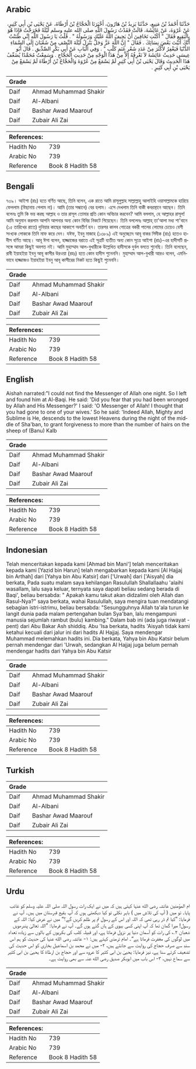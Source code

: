 ## Arabic


<div dir="rtl" lang="ar" style={{fontSize:'larger',backgroundColor:'#f8f9fa',padding:20}}>
حَدَّثَنَا أَحْمَدُ بْنُ مَنِيعٍ، حَدَّثَنَا يَزِيدُ بْنُ هَارُونَ، أَخْبَرَنَا الْحَجَّاجُ بْنُ أَرْطَاةَ، عَنْ يَحْيَى بْنِ أَبِي كَثِيرٍ، عَنْ عُرْوَةَ، عَنْ عَائِشَةَ، قَالَتْ فَقَدْتُ رَسُولَ اللَّهِ صلى الله عليه وسلم لَيْلَةً فَخَرَجْتُ فَإِذَا هُوَ بِالْبَقِيعِ فَقَالَ ‏"‏ أَكُنْتِ تَخَافِينَ أَنْ يَحِيفَ اللَّهُ عَلَيْكِ وَرَسُولُهُ ‏"‏ ‏.‏ قُلْتُ يَا رَسُولَ اللَّهِ إِنِّي ظَنَنْتُ أَنَّكَ أَتَيْتَ بَعْضَ نِسَائِكَ ‏.‏ فَقَالَ ‏"‏ إِنَّ اللَّهَ عَزَّ وَجَلَّ يَنْزِلُ لَيْلَةَ النِّصْفِ مِنْ شَعْبَانَ إِلَى السَّمَاءِ الدُّنْيَا فَيَغْفِرُ لأَكْثَرَ مِنْ عَدَدِ شَعْرِ غَنَمِ كَلْبٍ ‏"‏ ‏.‏ وَفِي الْبَابِ عَنْ أَبِي بَكْرٍ الصِّدِّيقِ ‏.‏ قَالَ أَبُو عِيسَى حَدِيثُ عَائِشَةَ لاَ نَعْرِفُهُ إِلاَّ مِنْ هَذَا الْوَجْهِ مِنْ حَدِيثِ الْحَجَّاجِ ‏.‏ وَسَمِعْتُ مُحَمَّدًا يُضَعِّفُ هَذَا الْحَدِيثَ وَقَالَ يَحْيَى بْنُ أَبِي كَثِيرٍ لَمْ يَسْمَعْ مِنْ عُرْوَةَ وَالْحَجَّاجُ بْنُ أَرْطَاةَ لَمْ يَسْمَعْ مِنْ يَحْيَى بْنِ أَبِي كَثِيرٍ ‏.‏
</div>
<div style={{backgroundColor:'#f8f9fa',padding:20, marginBottom: 10}}><table> <thead> <tr> <th>Grade</th> <th></th> </tr> </thead> <tbody> <tr><td>Daif</td><td>Ahmad Muhammad Shakir</td></tr><tr><td>Daif</td><td>Al-Albani</td></tr><tr><td>Daif</td><td>Bashar Awad Maarouf</td></tr><tr><td>Daif</td><td>Zubair Ali Zai</td></tr></tbody></table><table> <thead> <tr> <th>References:</th> <th></th> </tr> </thead> <tbody><tr><td>Hadith No</td><td>739</td></tr><tr><td>Arabic No</td><td>739</td></tr><tr><td>Reference</td><td>Book 8 Hadith 58</td></tr></tbody></table></div>

## Bengali


<div dir="ltr" lang="bn" style={{fontSize:'larger',backgroundColor:'#f8f9fa',padding:20}}>
৭৩৯। আইশা (রাঃ) হতে বর্ণিত আছে, তিনি বলেন, এক রাতে আমি রাসূলুল্লাহ সাল্লাল্লাহু আলাইহি ওয়াসাল্লামকে হারিয়ে ফেললাম (বিছানায় পেলাম না)। আমি (তার সন্ধানে) বের হলাম। এসে দেখলাম তিনি বাকী কবরস্থানে আছেন। তিনি বলেনঃ তুমি কি ভয় করছ আল্লাহ ও তার রাসূল তোমার প্রতি কোন অবিচার করবেন? আমি বললাম, হে আল্লাহর রাসূল! আমি অনুমান করলাম আপনি আপনার অন্য কোন বিবির নিকটে গিয়েছেন। তিনি বললেনঃ আল্লাহ্ তা'আলা মধ্য শা'বানে (১৫ তারিখের রাতে) দুনিয়ার কাছের আকাশে অবতীর্ণ হন। তারপর কালব গোত্রের বকরী পালের লোমের চেয়েও বেশী সংখ্যক লোককে তিনি মাফ করে দেন। যঈফ, ইবনু মাজাহ (১৩৮৯) এই অনুচ্ছেদে আবূ বাকর সিদীক (রাঃ) হতেও হাদীস বর্ণিত আছে। আবূ ঈসা বলেন, হাজ্জাজের বরাতে এই সূত্রটি ব্যতীত অন্য কোন সূত্রে আইশা (রাঃ)-এর হাদীসটি প্রসঙ্গে আমরা কিছুই অবগত নই। আমি মুহাম্মাদ আল-বুখারীকে উল্লেখিত হাদীসকে দুর্বল বলতে শুনেছি। তিনি বলেছেন, রাবী ইয়াহইয়া ইবনু আবূ কাসীর উরওয়া (রহঃ) হতে কোন হাদীস শুনেননি। মুহাম্মাদ আল-বুখারী আরও বলেন, এমনিভাবে হাজ্জাজও ইয়াহইয়া ইবনু আবূ কাসীরের নিকট হতে কিছুই শুনেননি।
</div>
<div style={{backgroundColor:'#f8f9fa',padding:20, marginBottom: 10}}><table> <thead> <tr> <th>Grade</th> <th></th> </tr> </thead> <tbody> <tr><td>Daif</td><td>Ahmad Muhammad Shakir</td></tr><tr><td>Daif</td><td>Al-Albani</td></tr><tr><td>Daif</td><td>Bashar Awad Maarouf</td></tr><tr><td>Daif</td><td>Zubair Ali Zai</td></tr></tbody></table><table> <thead> <tr> <th>References:</th> <th></th> </tr> </thead> <tbody><tr><td>Hadith No</td><td>739</td></tr><tr><td>Arabic No</td><td>739</td></tr><tr><td>Reference</td><td>Book 8 Hadith 58</td></tr></tbody></table></div>

## English


<div dir="ltr" lang="en" style={{fontSize:'larger',backgroundColor:'#f8f9fa',padding:20}}>
Aishah narrated:"I could not find the Messenger of Allah one night. So I left and found him at Al-Baqi. He said: 'Did you fear that you had been wronged by Allah and His Messenger?' I said: 'O Messenger of Allah! I thought that you had gone to one of your wives.' So he said: 'Indeed Allah, Mighty and Sublime is He, descends to the lowest Heavens during the night of the middle of Sha'ban, to grant forgiveness to more than the number of hairs on the sheep of (Banu) Kalb
</div>
<div style={{backgroundColor:'#f8f9fa',padding:20, marginBottom: 10}}><table> <thead> <tr> <th>Grade</th> <th></th> </tr> </thead> <tbody> <tr><td>Daif</td><td>Ahmad Muhammad Shakir</td></tr><tr><td>Daif</td><td>Al-Albani</td></tr><tr><td>Daif</td><td>Bashar Awad Maarouf</td></tr><tr><td>Daif</td><td>Zubair Ali Zai</td></tr></tbody></table><table> <thead> <tr> <th>References:</th> <th></th> </tr> </thead> <tbody><tr><td>Hadith No</td><td>739</td></tr><tr><td>Arabic No</td><td>739</td></tr><tr><td>Reference</td><td>Book 8 Hadith 58</td></tr></tbody></table></div>

## Indonesian


<div dir="ltr" lang="id" style={{fontSize:'larger',backgroundColor:'#f8f9fa',padding:20}}>
Telah menceritakan kepada kami [Ahmad bin Mani'] telah menceritakan kepada kami [Yazid bin Harun] telah mengabarkan kepada kami [Al Hajjaj bin Arthah] dari [Yahya bin Abu Katsir] dari ['Urwah] dari ['Aisyah] dia berkata, Pada suatu malam saya kehilangan Rasulullah Shallallaahu 'alaihi wasallam, lalu saya keluar, ternyata saya dapati beliau sedang berada di Baqi', beliau bersabda: " Apakah kamu takut akan didzalimi oleh Allah dan Rasul-Nya?" saya berkata, wahai Rasulullah, saya mengira tuan mendatangi sebagian istri-istrimu, beliau bersabda: "Sesungguhnya Allah ta'ala turun ke langit dunia pada malam pertengahan bulan Sya'ban, lalu mengampuni manusia sejumlah rambut (bulu) kambing." Dalam bab ini (ada juga riwayat -pent) dari Abu Bakar Ash shiddiq. Abu 'Isa berkata, hadits 'Aisyah tidak kami ketahui kecuali dari jalur ini dari hadits Al Hajjaj. Saya mendengar Muhammad melemahkan hadits ini. Dia berkata, Yahya bin Abu Katsir belum pernah mendengar dari 'Urwah, sedangkan Al Hajjaj juga belum pernah mendengar hadits dari Yahya bin Abu Katsir
</div>
<div style={{backgroundColor:'#f8f9fa',padding:20, marginBottom: 10}}><table> <thead> <tr> <th>Grade</th> <th></th> </tr> </thead> <tbody> <tr><td>Daif</td><td>Ahmad Muhammad Shakir</td></tr><tr><td>Daif</td><td>Al-Albani</td></tr><tr><td>Daif</td><td>Bashar Awad Maarouf</td></tr><tr><td>Daif</td><td>Zubair Ali Zai</td></tr></tbody></table><table> <thead> <tr> <th>References:</th> <th></th> </tr> </thead> <tbody><tr><td>Hadith No</td><td>739</td></tr><tr><td>Arabic No</td><td>739</td></tr><tr><td>Reference</td><td>Book 8 Hadith 58</td></tr></tbody></table></div>

## Turkish


<div dir="ltr" lang="tr" style={{fontSize:'larger',backgroundColor:'#f8f9fa',padding:20}}>

</div>
<div style={{backgroundColor:'#f8f9fa',padding:20, marginBottom: 10}}><table> <thead> <tr> <th>Grade</th> <th></th> </tr> </thead> <tbody> <tr><td>Daif</td><td>Ahmad Muhammad Shakir</td></tr><tr><td>Daif</td><td>Al-Albani</td></tr><tr><td>Daif</td><td>Bashar Awad Maarouf</td></tr><tr><td>Daif</td><td>Zubair Ali Zai</td></tr></tbody></table><table> <thead> <tr> <th>References:</th> <th></th> </tr> </thead> <tbody><tr><td>Hadith No</td><td>739</td></tr><tr><td>Arabic No</td><td>739</td></tr><tr><td>Reference</td><td>Book 8 Hadith 58</td></tr></tbody></table></div>

## Urdu


<div dir="rtl" lang="ur" style={{fontSize:'larger',backgroundColor:'#f8f9fa',padding:20}}>
ام المؤمنین عائشہ رضی الله عنہا کہتی ہیں کہ میں نے ایک رات رسول اللہ صلی اللہ علیہ وسلم کو غائب پایا۔ تو میں ( آپ کی تلاش میں ) باہر نکلی تو کیا دیکھتی ہوں کہ آپ بقیع قبرستان میں ہیں۔ آپ نے فرمایا: ”کیا تم ڈر رہی تھی کہ اللہ اور اس کے رسول تم پر ظلم کریں گے؟“ میں نے عرض کیا: اللہ کے رسول! میرا گمان تھا کہ آپ اپنی کسی بیوی کے ہاں گئے ہوں گے۔ آپ نے فرمایا: ”اللہ تعالیٰ پندرھویں شعبان ۲؎ کی رات کو آسمان دنیا پر نزول فرماتا ہے، اور قبیلہ کلب کی بکریوں کے بالوں سے زیادہ تعداد میں لوگوں کی مغفرت فرماتا ہے“۔ امام ترمذی کہتے ہیں: ۱- عائشہ رضی الله عنہا کی حدیث کو ہم اس سند سے صرف حجاج کی روایت سے جانتے ہیں، ۲- میں نے محمد بن اسماعیل بخاری کو اس حدیث کی تضعیف کرتے سنا ہے، نیز فرمایا: یحییٰ بن ابی کثیر کا عروہ سے اور حجاج بن ارطاۃ کا یحییٰ بن ابی کثیر سے سماع نہیں، ۳- اس باب میں ابوبکر صدیق رضی الله عنہ سے بھی روایت ہے۔
</div>
<div style={{backgroundColor:'#f8f9fa',padding:20, marginBottom: 10}}><table> <thead> <tr> <th>Grade</th> <th></th> </tr> </thead> <tbody> <tr><td>Daif</td><td>Ahmad Muhammad Shakir</td></tr><tr><td>Daif</td><td>Al-Albani</td></tr><tr><td>Daif</td><td>Bashar Awad Maarouf</td></tr><tr><td>Daif</td><td>Zubair Ali Zai</td></tr></tbody></table><table> <thead> <tr> <th>References:</th> <th></th> </tr> </thead> <tbody><tr><td>Hadith No</td><td>739</td></tr><tr><td>Arabic No</td><td>739</td></tr><tr><td>Reference</td><td>Book 8 Hadith 58</td></tr></tbody></table></div>